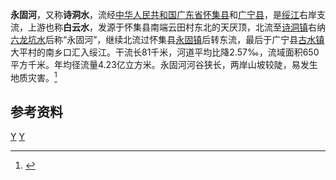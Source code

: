 {{Infobox River
  | river_name      = 永固河
  | image_name      =
  | image_size      = 
  | caption         = 
  | origin          = [[广东省|广东省]][[怀集县|怀集县]][[诗洞镇|诗洞镇]]天厌顶
  | mouth           = 广东省[[广宁县|广宁县]][[古水镇|古水镇]]南乡口[[绥江_(北江)|绥江]]
  | basin_countries = 广东省怀集县、广宁县
  | length          = 81 km
  | elevation       = 811 m
  | mouth_elevation = 
  | discharge       = 
  | watershed       = 650 km<sup>2</sup>
}}
'''永固河'''，又称'''诗洞水'''，流经[[中华人民共和国|中华人民共和国]][[广东省|广东省]][[怀集县|怀集县]]和[[广宁县|广宁县]]，是[[绥江_(北江)|绥江]]右岸支流，上游也称'''白云水'''，发源于怀集县南端云田村东北的天厌顶，北流至[[诗洞镇|诗洞镇]]右纳[[六龙坑水|六龙坑水]]后称“永固河”，继续北流过怀集县[[永固镇_(怀集县)|永固镇]]后转东流，最后于广宁县[[古水镇|古水镇]]大平村的南乡口汇入绥江。干流长81千米，河道平均比降2.57‰，流域面积650平方千米。年均径流量4.23亿立方米。永固河河谷狭长，两岸山坡较陡，易发生地质灾害。<ref name="中国河湖大典">{{cite book zh |author=《[[中国河湖大典|中国河湖大典]]》编纂委员会 |title=《中国河湖大典·珠江卷》 |format=M |edition=1 |location=北京 |publisher=中国水利水电出版社 |date=2013年1月 |pages=253页 |id= ISBN 978-7-5170-0561-2}}</ref>

==参考资料==
{{reflist}}

[[Category:北江水系|Y]]
[[Category:广东河流|Y]]